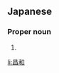 ==Japanese==
{{ja-kanjitab|まさ|かず}}

===Proper noun===
{{ja-pos|proper|まさかず}}

# {{given name|male|lang=ja|sort=まさかず}}

[[li:昌和]]